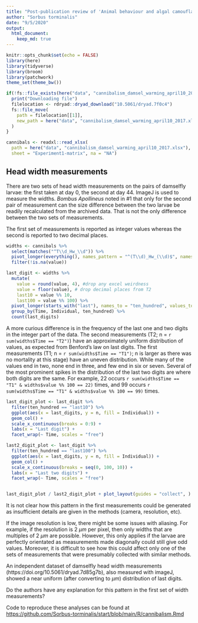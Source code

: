 ```yaml
---
title: "Post-publication review of 'Animal behaviour and algal camouflage jointly structure predation and selection'"
author: "Sorbus torminalis"
date: "9/5/2020"
output:
  html_document:
    keep_md: true
---
```


```r
knitr::opts_chunk$set(echo = FALSE)
library(here)
library(tidyverse)
library(broom)
library(patchwork)
theme_set(theme_bw())
```

```r
if(!fs::file_exists(here("data", "cannibalism_damsel_warming_april10_2017.xlsx"))){
  print("Downloading file")
  filelocation <- rdryad::dryad_download("10.5061/dryad.7f0c4")
  fs::file_move(
    path = filelocation[[1]], 
    new_path = here("data", "cannibalism_damsel_warming_april10_2017.xlsx")
  ) 
}
```

```r
cannibals <- readxl::read_xlsx(
  path = here("data", "cannibalism_damsel_warming_april10_2017.xlsx"), 
  sheet = "Experiment1-matrix", na = "NA")
```


## Head width measurements

There are two sets of head width measurements on the pairs of damselfly larvae: the first taken at day 0, the second at day 44. 
ImageJ is used to measure the widths.
_Bombus Apollineus_ noted in #1 that only for the second pair of measurement can the size difference between the two larvae be readily recalculated from the archived data.
That is not the only difference between the two sets of measurements.

The first set of measurements is reported as integer values whereas the second is reported to two decimal places. 
```r
widths <- cannibals %>% 
  select(matches("^T\\d_Hw_\\d")) %>% 
  pivot_longer(everything(), names_pattern = "^(T\\d)_Hw_(\\d)$", names_to = c("Time", "Individual")) %>% 
  filter(!is.na(value))

last_digit <- widths %>% 
  mutate(
    value = round(value, 4), #drop any excel weirdness
    value = floor(value), # drop decimal places from T2
    last10 = value %% 10,
    last100 = value %% 100) %>%
  pivot_longer(starts_with("last"), names_to = "ten_hundred", values_to = "last_digits") %>% 
  group_by(Time, Individual, ten_hundred) %>%  
  count(last_digits)

```

A more curious difference is in the frequency of the last one and two digits in the integer part of the data. 
The second measurements (T2; n = `r sum(widths$Time == "T2")`) have an approximately uniform distribution of values, as expected from Benford's law on last digits.
The first measurements (T1; n = `r sum(widths$Time == "T1")`; n is larger as there was no mortality at this stage) have an uneven distribution.
While many of the values end in two, none end in three, and few end in six or seven.
Several of the most prominent spikes in the distribution of the last two digits are where both digits are the same. For example, 22 occurs `r sum(widths$Time == "T1" & widths$value %% 100 == 22)` times, and 99 occurs `r sum(widths$Time == "T1" & widths$value %% 100 == 99)` times.

```r
last_digit_plot <- last_digit %>%
  filter(ten_hundred == "last10") %>% 
  ggplot(aes(x = last_digits, y = n, fill = Individual)) +
  geom_col() +
  scale_x_continuous(breaks = 0:9) +
  labs(x = "Last digit") +
  facet_wrap(~ Time, scales = "free")

last2_digit_plot <- last_digit %>%
  filter(ten_hundred == "last100") %>% 
  ggplot(aes(x = last_digits, y = n, fill = Individual)) +
  geom_col() +
  scale_x_continuous(breaks = seq(0, 100, 10)) +
  labs(x = "Last two digits") +
  facet_wrap(~ Time, scales = "free")


last_digit_plot / last2_digit_plot + plot_layout(guides = "collect", )
```

It is not clear how this pattern in the first measurements could be generated as insufficient details are given in the methods (camera, resolution, etc). 

If the image resolution is low, there might be some issues with aliasing. 
For example, if the resolution is 2 $\mu m$ per pixel, then only widths that are multiples of 2 $\mu m$ are possible. 
However, this only applies if the larvae are perfectly orientated as measurements made diagonally could still give odd values.
Moreover, it is difficult to see how this could affect only one of the sets of measurements that were presumably collected with similar methods.

An independent dataset of damselfly head width measurements (https://doi.org/10.5061/dryad.7d85g7b), also measured with imageJ, showed a near uniform (after converting to $\mu m$) distribution of last digits.

Do the authors have any explanation for this pattern in the first set of width measurements?

Code to reproduce these analyses can be found at [https://github.com/Sorbus-torminalis/start/blob/main/R/cannibalism.Rmd](https://github.com/Sorbus-torminalis/start/blob/main/R/cannibalism.Rmd)